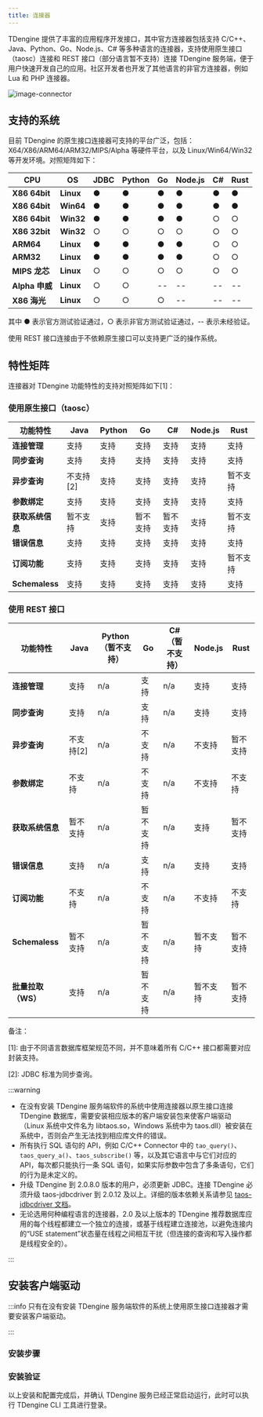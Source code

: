 ```yaml
---
title: 连接器
---
```


TDengine 提供了丰富的应用程序开发接口，其中官方连接器包括支持 C/C++、Java、Python、Go、Node.js、C# 等多种语言的连接器，支持使用原生接口（taosc）连接和 REST 接口（部分语言暂不支持）连接 TDengine 服务端，便于用户快速开发自己的应用。社区开发者也开发了其他语言的非官方连接器，例如 Lua 和 PHP 连接器。

![image-connector](/img/connector.png)

## 支持的系统

目前 TDengine 的原生接口连接器可支持的平台广泛，包括：X64/X86/ARM64/ARM32/MIPS/Alpha 等硬件平台，以及 Linux/Win64/Win32 等开发环境。对照矩阵如下：

| **CPU**        | **OS**    | **JDBC** | **Python** | **Go** | **Node.js** | **C#** | **Rust** |
| -------------- | --------- | -------- | ---------- | ------ | ----------- | ------ | -------- |
| **X86 64bit**  | **Linux** | ●        | ●          | ●      | ●           | ●      | ●        |
| **X86 64bit**  | **Win64** | ●        | ●          | ●      | ●           | ●      | ●        |
| **X86 64bit**  | **Win32** | ●        | ●          | ●      | ●           | ○      | ○        |
| **X86 32bit**  | **Win32** | ○        | ○          | ○      | ○           | ○      | ○        |
| **ARM64**      | **Linux** | ●        | ●          | ●      | ●           | ○      | ○        |
| **ARM32**      | **Linux** | ●        | ●          | ●      | ●           | ○      | ○        |
| **MIPS 龙芯**  | **Linux** | ○        | ○          | ○      | ○           | ○      | ○        |
| **Alpha 申威** | **Linux** | ○        | ○          | --     | --          | --     | --       |
| **X86 海光**   | **Linux** | ○        | ○          | ○      | --          | --     | --       |

其中 ● 表示官方测试验证通过，○ 表示非官方测试验证通过，-- 表示未经验证。

使用 REST 接口连接由于不依赖原生接口可以支持更广泛的操作系统。

## 特性矩阵

连接器对 TDengine 功能特性的支持对照矩阵如下[1]：

### 使用原生接口（taosc）

| **功能特性**       | **Java**  | **Python** | **Go**   | **C#**   | **Node.js** | **Rust** |
| ------------------ | --------- | ---------- | -------- | -------- | ----------- | -------- |
| **连接管理**       | 支持      | 支持       | 支持     | 支持     | 支持        | 支持     |
| **同步查询**       | 支持      | 支持       | 支持     | 支持     | 支持        | 支持     |
| **异步查询**       | 不支持[2] | 支持       | 支持     | 支持     | 支持        | 暂不支持 |
| **参数绑定**       | 支持      | 支持       | 支持     | 支持     | 支持        | 支持     |
| **获取系统信息**   | 暂不支持  | 支持       | 暂不支持 | 暂不支持 | 支持        | 暂不支持 |
| **错误信息**       | 支持      | 支持       | 支持     | 支持     | 支持        | 支持     |
| **订阅功能**       | 支持      | 支持       | 支持     | 支持     | 支持        | 暂不支持 |
| **Schemaless**     | 支持      | 支持       | 支持     | 支持     | 支持        | 支持     |

### 使用 REST 接口

| **功能特性**       | **Java**  | **Python（暂不支持）** | **Go**   | **C#（暂不支持）**   | **Node.js** | **Rust** |
| ------------------ | --------- | ---------------------- | -------- | -------------------- | ----------- | -------- |
| **连接管理**       | 支持      | n/a                    | 支持     | n/a                  | 支持        | 支持     |
| **同步查询**       | 支持      | n/a                    | 支持     | n/a                  | 支持        | 支持     |
| **异步查询**       | 不支持[2] | n/a                    | 不支持   | n/a                  | 不支持      | 暂不支持 |
| **参数绑定**       | 不支持    | n/a                    | 不支持   | n/a                  | 不支持      | 不支持   |
| **获取系统信息**   | 暂不支持  | n/a                    | 暂不支持 | n/a                  | 支持        | 暂不支持 |
| **错误信息**       | 支持      | n/a                    | 支持     | n/a                  | 支持        | 支持     |
| **订阅功能**       | 不支持    | n/a                    | 不支持   | n/a                  | 不支持      | 不支持   |
| **Schemaless**     | 暂不支持  | n/a                    | 暂不支持 | n/a                  | 暂不支持    | 暂不支持 |
| **批量拉取（WS）** | 支持      | n/a                    | 暂不支持 | n/a                  | 暂不支持    | 暂不支持 |

备注：

[1]: 由于不同语言数据库框架规范不同，并不意味着所有 C/C++ 接口都需要对应封装支持。

[2]: JDBC 标准为同步查询。

:::warning

- 在没有安装 TDengine 服务端软件的系统中使用连接器以原生接口连接 TDengine 数据库，需要安装相应版本的客户端安装包来使客户端驱动（Linux 系统中文件名为 libtaos.so，Windows 系统中为 taos.dll）被安装在系统中，否则会产生无法找到相应库文件的错误。
- 所有执行 SQL 语句的 API，例如 C/C++ Connector 中的 `tao_query()`、`taos_query_a()`、`taos_subscribe()` 等，以及其它语言中与它们对应的 API，每次都只能执行一条 SQL 语句，如果实际参数中包含了多条语句，它们的行为是未定义的。
- 升级 TDengine 到 2.0.8.0 版本的用户，必须更新 JDBC。连接 TDengine 必须升级 taos-jdbcdriver 到 2.0.12 及以上。详细的版本依赖关系请参见 [taos-jdbcdriver 文档](/reference/connector/java#version)。
- 无论选用何种编程语言的连接器，2.0 及以上版本的 TDengine 推荐数据库应用的每个线程都建立一个独立的连接，或基于线程建立连接池，以避免连接内的“USE statement”状态量在线程之间相互干扰（但连接的查询和写入操作都是线程安全的）。

:::


## 安装客户端驱动

:::info
只有在没有安装 TDengine 服务端软件的系统上使用原生接口连接器才需要安装客户端驱动。

:::

### 安装步骤

<Tabs defaultValue="linux" groupId="os">
  <TabItem value="linux" label="Linux">
    <InstallOnWindows />
  </TabItem>
  <TabItem value="windows" label="Windows">
    <InstallOnLinux />
  </TabItem>
</Tabs>

### 安装验证

以上安装和配置完成后，并确认 TDengine 服务已经正常启动运行，此时可以执行 TDengine CLI 工具进行登录。

<Tabs defaultValue="linux" groupId="os">
  <TabItem value="linux" label="Linux">
    <VerifyLinux />
  </TabItem>
  <TabItem value="windows" label="Windows">
    <VerifyWindows />
  </TabItem>
</Tabs>

